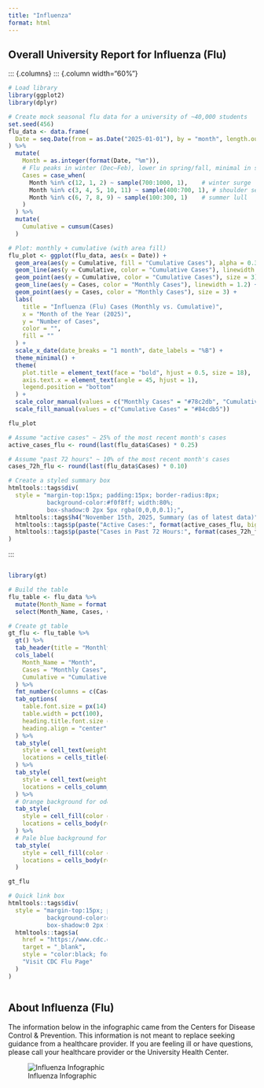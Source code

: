 ```yaml
---
title: "Influenza"
format: html
---
```


## Overall University Report for Influenza (Flu)

::: {.columns}
::: {.column width="60%"}
```r
# Load library
library(ggplot2)
library(dplyr)

# Create mock seasonal flu data for a university of ~40,000 students
set.seed(456)
flu_data <- data.frame(
  Date = seq.Date(from = as.Date("2025-01-01"), by = "month", length.out = 12)
) %>%
  mutate(
    Month = as.integer(format(Date, "%m")),
    # Flu peaks in winter (Dec–Feb), lower in spring/fall, minimal in summer
    Cases = case_when(
      Month %in% c(12, 1, 2) ~ sample(700:1000, 1),    # winter surge
      Month %in% c(3, 4, 5, 10, 11) ~ sample(400:700, 1), # shoulder seasons
      Month %in% c(6, 7, 8, 9) ~ sample(100:300, 1)    # summer lull
    )
  ) %>%
  mutate(
    Cumulative = cumsum(Cases)
  )

# Plot: monthly + cumulative (with area fill)
flu_plot <- ggplot(flu_data, aes(x = Date)) +
  geom_area(aes(y = Cumulative, fill = "Cumulative Cases"), alpha = 0.3) +
  geom_line(aes(y = Cumulative, color = "Cumulative Cases"), linewidth = 1.2) +
  geom_point(aes(y = Cumulative, color = "Cumulative Cases"), size = 3) +
  geom_line(aes(y = Cases, color = "Monthly Cases"), linewidth = 1.2) +
  geom_point(aes(y = Cases, color = "Monthly Cases"), size = 3) +
  labs(
    title = "Influenza (Flu) Cases (Monthly vs. Cumulative)",
    x = "Month of the Year (2025)",
    y = "Number of Cases",
    color = "",
    fill = ""
  ) +
  scale_x_date(date_breaks = "1 month", date_labels = "%B") +
  theme_minimal() +
  theme(
    plot.title = element_text(face = "bold", hjust = 0.5, size = 18),
    axis.text.x = element_text(angle = 45, hjust = 1),
    legend.position = "bottom"
  ) +
  scale_color_manual(values = c("Monthly Cases" = "#78c2db", "Cumulative Cases" = "#84cdb5")) +
  scale_fill_manual(values = c("Cumulative Cases" = "#84cdb5"))

flu_plot
```

```r
# Assume "active cases" ~ 25% of the most recent month's cases
active_cases_flu <- round(last(flu_data$Cases) * 0.25)

# Assume "past 72 hours" ~ 10% of the most recent month's cases
cases_72h_flu <- round(last(flu_data$Cases) * 0.10)

# Create a styled summary box
htmltools::tags$div(
  style = "margin-top:15px; padding:15px; border-radius:8px; 
           background-color:#f0f8ff; width:80%; 
           box-shadow:0 2px 5px rgba(0,0,0,0.1);",
  htmltools::tags$h4("November 15th, 2025, Summary (as of latest data)", style="font-weight:bold;"),
  htmltools::tags$p(paste("Active Cases:", format(active_cases_flu, big.mark=","))),
  htmltools::tags$p(paste("Cases in Past 72 Hours:", format(cases_72h_flu, big.mark=",")))
)
```
:::

::: {.column width="40%"}
```r
library(gt)

# Build the table
flu_table <- flu_data %>%
  mutate(Month_Name = format(Date, "%B")) %>%
  select(Month_Name, Cases, Cumulative)

# Create gt table
gt_flu <- flu_table %>%
  gt() %>%
  tab_header(title = "Monthly and Cumulative Flu Cases (2025)") %>%
  cols_label(
    Month_Name = "Month",
    Cases = "Monthly Cases",
    Cumulative = "Cumulative Cases"
  ) %>%
  fmt_number(columns = c(Cases, Cumulative), decimals = 0, use_seps = TRUE) %>%
  tab_options(
    table.font.size = px(14),
    table.width = pct(100),
    heading.title.font.size = px(18),
    heading.align = "center"
  ) %>%
  tab_style(
    style = cell_text(weight = "bold"),
    locations = cells_title(groups = "title")
  ) %>%
  tab_style(
    style = cell_text(weight = "bold"),
    locations = cells_column_labels(everything())
  ) %>%
  # Orange background for odd rows
  tab_style(
    style = cell_fill(color = "#E9F5F0"),
    locations = cells_body(rows = seq(1, nrow(flu_table), 2))
  ) %>%
  # Pale blue background for even rows
  tab_style(
    style = cell_fill(color = "#f0f8ff"),
    locations = cells_body(rows = seq(2, nrow(flu_table), 2))
  )

gt_flu
```

```r
# Quick link box
htmltools::tags$div(
  style = "margin-top:15px; padding:10px; border-radius:6px; 
           background-color:#E9F5F0; width:100%; 
           box-shadow:0 2px 5px rgba(0,0,0,0.1); text-align:center;",
  htmltools::tags$a(
    href = "https://www.cdc.gov/flu/index.htm",
    target = "_blank",
    style = "color:black; font-weight:bold; text-decoration:none;",
    "Visit CDC Flu Page"
  )
)
```
:::

## About Influenza (Flu)

The information below in the infographic came from the Centers for Disease Control & Prevention. This information is not meant to replace seeking guidance from a healthcare provider. If you are feeling ill or have questions, please call your healthcare provider or the University Health Center.

![Influenza Infographic](Fluinfographic.png)
